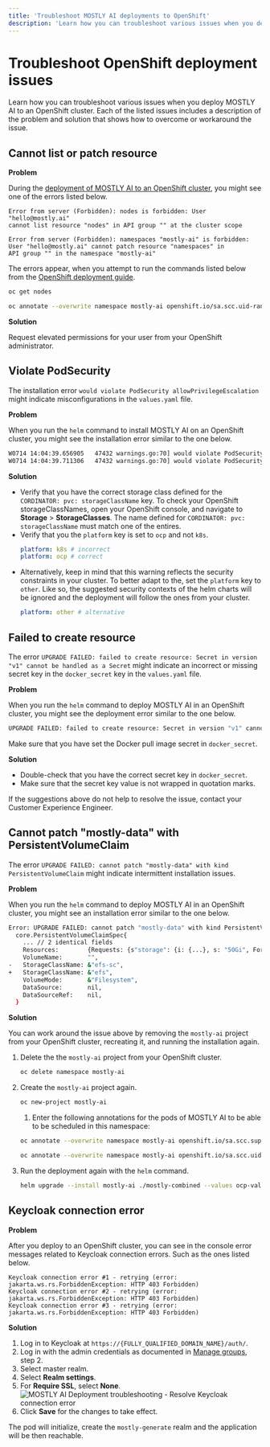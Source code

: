```yaml
---
title: 'Troubleshoot MOSTLY AI deployments to OpenShift'
description: 'Learn how you can troubleshoot various issues when you deploy MOSTLY AI to an OpenShift cluster.'
---
```



# Troubleshoot OpenShift deployment issues

Learn how you can troubleshoot various issues when you deploy MOSTLY AI to an OpenShift cluster. Each of the listed issues includes a description of the problem and solution that shows how to overcome or workaround the issue.

## Cannot list or patch resource

**Problem**

During the [deployment of MOSTLY AI to an OpenShift cluster](../deploy/openshift), you might see one of the errors listed below.

```
Error from server (Forbidden): nodes is forbidden: User "hello@mostly.ai"
cannot list resource "nodes" in API group "" at the cluster scope
```

```
Error from server (Forbidden): namespaces "mostly-ai" is forbidden:
User "hello@mostly.ai" cannot patch resource "namespaces" in
API group "" in the namespace "mostly-ai"
```

The errors appear, when you attempt to run the commands listed below from the [OpenShift deployment guide](../deploy/openshift).

```bash copy
oc get nodes
```

```bash copy
oc annotate --overwrite namespace mostly-ai openshift.io/sa.scc.uid-range="1000700000/10000"
```

**Solution**

Request elevated permissions for your user from your OpenShift administrator.

## Violate PodSecurity

The installation error `would violate PodSecurity allowPrivilegeEscalation` might indicate misconfigurations in the `values.yaml` file.

**Problem**

When you run the `helm` command to install MOSTLY AI on an OpenShift cluster, you might see the installation error similar to the one below.

```bash
W0714 14:04:39.656905   47432 warnings.go:70] would violate PodSecurity "restricted:v1.24": allowPrivilegeEscalation != false (container "mostly-*" must set securityContext.allowPrivilegeEscalation=false), unrestricted capabilities (container "mostly-*" must set securityContext.capabilities.drop=["ALL"]), runAsNonRoot != true (pod or container "mostly-*" must set securityContext.runAsNonRoot=true), seccompProfile (pod or container "mostly-*" must set securityContext.seccompProfile.type to "RuntimeDefault" or "Localhost")
W0714 14:04:39.711306   47432 warnings.go:70] would violate PodSecurity "restricted:v1.24": allowPrivilegeEscalation != false (container "mostly-psql" must set securityContext.allowPrivilegeEscalation=false), unrestricted capabilities (container "mostly-psql" must set securityContext.capabilities.drop=["ALL"])
```

**Solution**

* Verify that you have the correct storage class defined for the `CORDINATOR: pvc: storageClassName` key. To check your OpenShift storageClassNames, open your OpenShift console, and navigate to **Storage** > **StorageClasses**. The name defined for `CORDINATOR: pvc: storageClassName` must match one of the entires.
* Verify that you the `platform` key is set to `ocp` and not `k8s`.
    ```yaml filename="values.yaml"
    platform: k8s # incorrect
    platform: ocp # correct
    ```
* Alternatively, keep in mind that this warning reflects the security constraints in your cluster. To better adapt to the, set the `platform` key to `other`. Like so, the suggested security contexts of the helm charts will be ignored and the deployment will follow the ones from your cluster.
    ```yaml filename="values.yaml"
    platform: other # alternative
    ```

## Failed to create resource

The error `UPGRADE FAILED: failed to create resource: Secret in version "v1" cannot be handled as a Secret` might indicate an incorrect or missing secret key in the `docker_secret` key in the `values.yaml` file.

**Problem**

When you run the `helm` command to deploy MOSTLY AI in an OpenShift cluster, you might see the deployment error similar to the one below.

```bash
UPGRADE FAILED: failed to create resource: Secret in version "v1" cannot be handled as a Secret: illegal base64 data at input byte 6
```

Make sure that you have set the Docker pull image secret in `docker_secret`.

**Solution**

* Double-check that you have the correct secret key in `docker_secret`.
* Make sure that the secret key value is not wrapped in quotation marks.

If the suggestions above do not help to resolve the issue, contact your Customer Experience Engineer.

## Cannot patch "mostly-data" with PersistentVolumeClaim

The error `UPGRADE FAILED: cannot patch "mostly-data" with kind PersistentVolumeClaim` might indicate intermittent installation issues.

**Problem**

When you run the `helm` command to deploy MOSTLY AI in an OpenShift cluster, you might see an installation error similar to the one below.

```bash
Error: UPGRADE FAILED: cannot patch "mostly-data" with kind PersistentVolumeClaim: PersistentVolumeClaim "mostly-data" is invalid: spec: Forbidden: spec is immutable after creation except resources.requests for bound claims
  core.PersistentVolumeClaimSpec{
  	... // 2 identical fields
  	Resources:        {Requests: {s"storage": {i: {...}, s: "50Gi", Format: "BinarySI"}}},
  	VolumeName:       "",
- 	StorageClassName: &"efs-sc",
+ 	StorageClassName: &"efs",
  	VolumeMode:       &"Filesystem",
  	DataSource:       nil,
  	DataSourceRef:    nil,
  }
```

**Solution**

You can work around the issue above by removing the `mostly-ai` project from your OpenShift cluster, recreating it, and running the installation again.

1. Delete the the `mostly-ai` project from your OpenShift cluster.
    ```bash copy
    oc delete namespace mostly-ai
    ```
2. Create the `mostly-ai` project again.
    ```bash copy
    oc new-project mostly-ai
    ```
    1. Enter the following annotations for the pods of MOSTLY AI to be able to be scheduled in this namespace:
    ```bash copy
    oc annotate --overwrite namespace mostly-ai openshift.io/sa.scc.supplemental-groups="1000700000/10000"
    ```
    ```bash copy
    oc annotate --overwrite namespace mostly-ai openshift.io/sa.scc.uid-range="1000700000/10000"
    ```
3. Run the deployment again with the `helm` command.
    ```bash copy
    helm upgrade --install mostly-ai ./mostly-combined --values ocp-values.yaml --namespace mostly-ai --create-namespace
    ```

## Keycloak connection error

**Problem**

After you deploy to an OpenShift cluster, you can see in the console error messages related to Keycloak connection errors. Such as the ones listed below.

```
Keycloak connection error #1 - retrying (error: jakarta.ws.rs.ForbiddenException: HTTP 403 Forbidden)
Keycloak connection error #2 - retrying (error: jakarta.ws.rs.ForbiddenException: HTTP 403 Forbidden)
Keycloak connection error #3 - retrying (error: jakarta.ws.rs.ForbiddenException: HTTP 403 Forbidden)
```

**Solution**

1. Log in to Keycloak at `https://{FULLY_QUALIFIED_DOMAIN_NAME}/auth/`.
2. Log in with the admin credentials as documented in [Manage groups](/administration/users-groups#manage-groups), step 2.
3. Select master realm.
4. Select **Realm settings**.
5. For **Require SSL**, select **None**.
    <Image
        src="/docimages/install/troubleshoot/openshift/ocp-troubleshoot-keycloak-turn-ssl-off.webp"
        alt="MOSTLY AI Deployment troubleshooting - Resolve Keycloak connection error"
        width={800}
        height={300}
    />
6. Click **Save** for the changes to take effect.

The pod will initialize, create the `mostly-generate` realm and the application will be then reachable.
